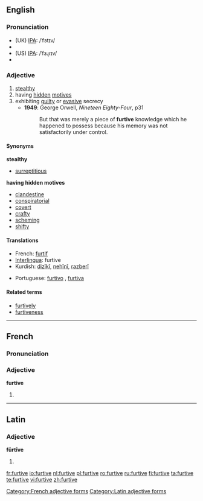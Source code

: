 ==English==

===Pronunciation===
*(UK) [[IPA]]: /ˈfɜtɪv/
*{{audio|en-uk-Furtive.ogg|Audio (UK)}}
*(US) [[IPA]]: /ˈfɜɻɾɪv/
*{{audio|en-us-furtive.ogg|Audio (US)}}

===Adjective===
{{en-adj}}

# [[stealthy]]
# having [[hidden]] [[motive]]s
# exhibiting [[guilty]] or [[evasive]] secrecy
#*'''1949''': George Orwell, ''Nineteen Eighty-Four'', p31
#*:But that was merely a piece of '''furtive''' knowledge which he happened to possess because his memory was not satisfactorily under control.

====Synonyms====
'''stealthy'''
*[[surreptitious]]

'''having hidden motives'''
*[[clandestine]]
*[[conspiratorial]]
*[[covert]]
*[[crafty]]
*[[scheming]]
*[[shifty]]

====Translations====
{{top}}
*French: [[furtif]]
*[[Interlingua]]: furtive
*Kurdish: [[dizîkî]], [[nehînî]], [[razberî]]
{{mid}}
*Portuguese: [[furtivo]] {{m}}, [[furtiva]] {{f}}
{{bottom}}

====Related terms====
* [[furtively]]
* [[furtiveness]]

----

==French==
===Pronunciation===
{{IPA|/fyʁtiv/}}

===Adjective===
'''furtive''' {{f}}

# {{feminine of|[[furtif]]|lang=French}}

[[Category:French adjective forms]]

----

==Latin==

===Adjective===
'''fūrtīve'''

# {{inflection of|furtivus#Latin|fūrtīvus|m|voc|s}}

[[Category:Latin adjective forms]]

[[fr:furtive]]
[[io:furtive]]
[[nl:furtive]]
[[pl:furtive]]
[[ro:furtive]]
[[ru:furtive]]
[[fi:furtive]]
[[ta:furtive]]
[[te:furtive]]
[[vi:furtive]]
[[zh:furtive]]